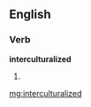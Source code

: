 ==English==

===Verb===
'''interculturalized'''

# {{past of|[[interculturalize]]}}

[[mg:interculturalized]]